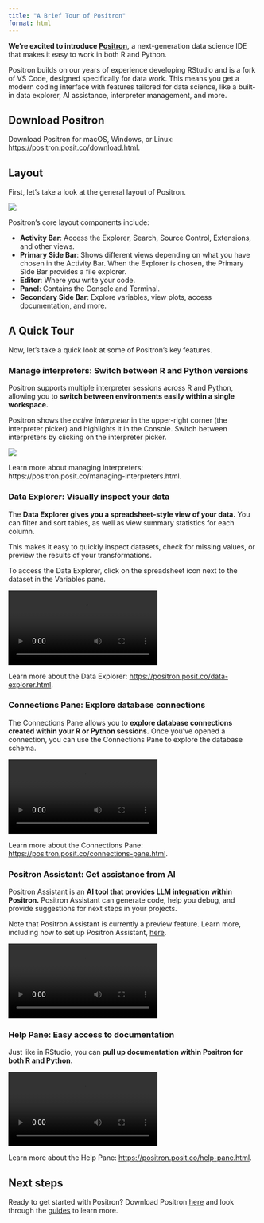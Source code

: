 ```yaml
---
title: "A Brief Tour of Positron"
format: html
---
```


**We’re excited to introduce [Positron](https://positron.posit.co/start.html),** a next-generation data science IDE that makes it easy to work in both R and Python.

Positron builds on our years of experience developing RStudio and is a fork of VS Code, designed specifically for data work. This means you get a modern coding interface with features tailored for data science, like a built-in data explorer, AI assistance, interpreter management, and more.

## Download Positron

Download Positron for macOS, Windows, or Linux: [https://positron.posit.co/download.html](https://positron.posit.co/download.html).

## Layout

First, let's take a look at the general layout of Positron. 

![](images/layout.png)

Positron's core layout components include:

* **Activity Bar**: Access the Explorer, Search, Source Control, Extensions, and other views.
* **Primary Side Bar**: Shows different views depending on what you have chosen in the Activity Bar. When the Explorer is chosen, the Primary Side Bar provides a file explorer. 
* **Editor**: Where you write your code. 
* **Panel**: Contains the Console and Terminal. 
* **Secondary Side Bar**: Explore variables, view plots, access documentation, and more.  

## A Quick Tour

Now, let’s take a quick look at some of Positron’s key features.

### Manage interpreters: Switch between R and Python versions

Positron supports multiple interpreter sessions across R and Python, allowing you to **switch between environments easily within a single workspace.** 

Positron shows the *active interpreter* in the upper-right corner (the interpreter picker) and highlights it in the Console. Switch between interpreters by clicking on the interpreter picker. 

![](images/positron-interpreter.png)

Learn more about managing interpreters: https://positron.posit.co/managing-interpreters.html. 

### Data Explorer: Visually inspect your data  

The **Data Explorer gives you a spreadsheet-style view of your data.** You can filter and sort tables, as well as view summary statistics for each column. 

This makes it easy to quickly inspect datasets, check for missing values, or preview the results of your transformations. 

To access the Data Explorer, click on the spreadsheet icon next to the dataset in the Variables pane. 

![](images/data-explorer.mov)

Learn more about the Data Explorer: [https://positron.posit.co/data-explorer.html](https://positron.posit.co/data-explorer.html).

### Connections Pane: Explore database connections

The Connections Pane allows you to **explore database connections created within your R or Python sessions.** Once you've opened a connection, you can use the Connections Pane to explore the database schema.

![](images/connections-pane.mov)

Learn more about the Connections Pane: [https://positron.posit.co/connections-pane.html](https://positron.posit.co/connections-pane.html).

### Positron Assistant: Get assistance from AI

Positron Assistant is an **AI tool that provides LLM integration within Positron.** Positron Assistant can generate code, help you debug, and provide suggestions for next steps in your projects. 

Note that Positron Assistant is currently a preview feature. Learn more, including how to set up Positron Assistant, [here](https://positron.posit.co/assistant.html). 

![](images/positron-assistant.mov)

### Help Pane: Easy access to documentation

Just like in RStudio, you can **pull up documentation within Positron for both R and Python.**  

![](images/help-pane.mov)

Learn more about the Help Pane: [https://positron.posit.co/help-pane.html](https://positron.posit.co/help-pane.html).

## Next steps

Ready to get started with Positron? Download Positron [here](https://positron.posit.co/download.html) and look through the [guides](https://positron.posit.co/add-to-path.html) to learn more. 